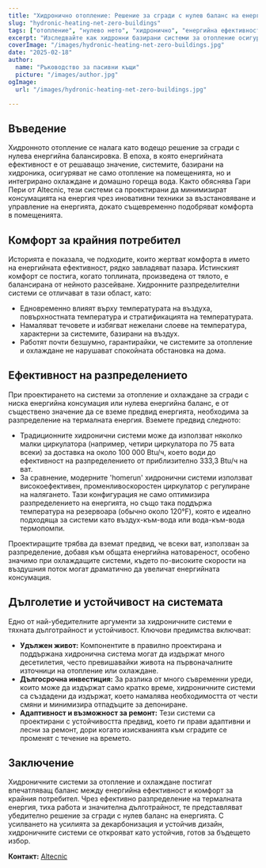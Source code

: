 ```yaml
---
title: "Хидронично отопление: Решение за сгради с нулев баланс на енергия"
slug: "hydronic-heating-net-zero-buildings"
tags: ["отопление", "нулево нето", "хидронично", "енергийна ефективност"]
excerpt: "Изследвайте как хидронни базирани системи за отопление осигуряват ефективни решения за сгради с нулев баланс, докато поддържат превъзходно ниво на комфорт."
coverImage: "/images/hydronic-heating-net-zero-buildings.jpg"
date: "2025-02-18"
author:
  name: "Ръководство за пасивни къщи"
  picture: "/images/author.jpg"
ogImage:
  url: "/images/hydronic-heating-net-zero-buildings.jpg"

---
```

## Въведение

Хидронното отопление се налага като водещо решение за сгради с нулева енергийна балансировка. В епоха, в която енергийната ефективност е от решаващо значение, системите, базирани на хидроника, осигуряват не само отопление на помещенията, но и интегрирано охлаждане и домашно гореща вода. Както обяснява Гари Пери от Altecnic, тези системи са проектирани да минимизират консумацията на енергия чрез иновативни техники за възстановяване и управление на енергията, докато същевременно подобряват комфорта в помещенията.

## Комфорт за крайния потребител

Историята е показала, че подходите, които жертват комфорта в името на енергийната ефективност, рядко завладяват пазара. Истинският комфорт се постига, когато топлината, произведена от тялото, е балансирана от нейното разсейване. Хидронните разпределителни системи се отличават в тази област, като:

- Едновременно влияят върху температурата на въздуха, повърхностната температура и стратификацията на температурата.
- Намаляват течовете и избягват нежелани слоеве на температура, характерни за системите, базирани на въздух.
- Работят почти безшумно, гарантирайки, че системите за отопление и охлаждане не нарушават спокойната обстановка на дома.
## Ефективност на разпределението

При проектирането на системи за отопление и охлаждане за сгради с ниска енергийна консумация или нулева енергийна баланс, е от съществено значение да се вземе предвид енергията, необходима за разпределение на термалната енергия. Вземете предвид следното:

- Традиционните хидронични системи може да използват няколко малки циркулатора (например, четири циркулатора по 75 вата всеки) за доставка на около 100 000 Btu/ч, което води до ефективност на разпределението от приблизително 333,3 Btu/ч на ват.
- За сравнение, модерните 'homerun' хидронични системи използват високоефективен, променливоскоростен циркулатор с регулиране на налягането. Тази конфигурация не само оптимизира разпределението на енергията, но също така поддържа температура на резервоара (обычно около 120°F), която е идеално подходяща за системи като въздух-към-вода или вода-към-вода термопомпи.

Проектиращите трябва да вземат предвид, че всеки ват, използван за разпределение, добавя към общата енергийна натовареност, особено значимо при охлаждащите системи, където по-високите скорости на въздушния поток могат драматично да увеличат енергийната консумация.
## Дълголетие и устойчивост на системата

Едно от най-убедителните аргументи за хидроничните системи е тяхната дълготрайност и устойчивост. Ключови предимства включват:

- **Удължен живот:** Компонентите в правилно проектирана и поддържана хидронична система могат да издържат много десетилетия, често превишавайки живота на първоначалните източници на отопление или охлаждане.
- **Дългосрочна инвестиция:** За разлика от много съвременни уреди, които може да издържат само кратко време, хидроничните системи са създадени да издържат, което намалява необходимостта от чести смяни и минимизира отпадъците за депониране.
- **Адаптивност и възможност за ремонт:** Тези системи са проектирани с устойчивостта предвид, което ги прави адаптивни и лесни за ремонт, дори когато изискванията към сградите се променят с течение на времето.

## Заключение

Хидроничните системи за отопление и охлаждане постигат впечатляващ баланс между енергийна ефективност и комфорт за крайния потребител. Чрез ефективно разпределение на термалната енергия, тиха работа и значителна дълготрайност, те представляват убедително решение за сгради с нулев баланс на енергията. С усилването на усилията за декарбонизация и устойчив дизайн, хидроничните системи се открояват като устойчив, готов за бъдещето избор.

**Контакт:** [Altecnic](https://www.altecnic.co.uk)
